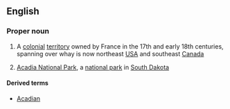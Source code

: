 {{see|acadia}}
==English==
{{wikipedia}}
===Proper noun===
{{en-proper-noun}}

# {{history}} A [[colonial]] [[territory]] owned by France in the 17th and early 18th centuries, spanning over whay is now northeast [[USA]] and southeast [[Canada]]
# [[w:Acadia National Park|Acadia National Park]], a [[national park]] in [[South Dakota]]

====Derived terms====
*[[Acadian]]